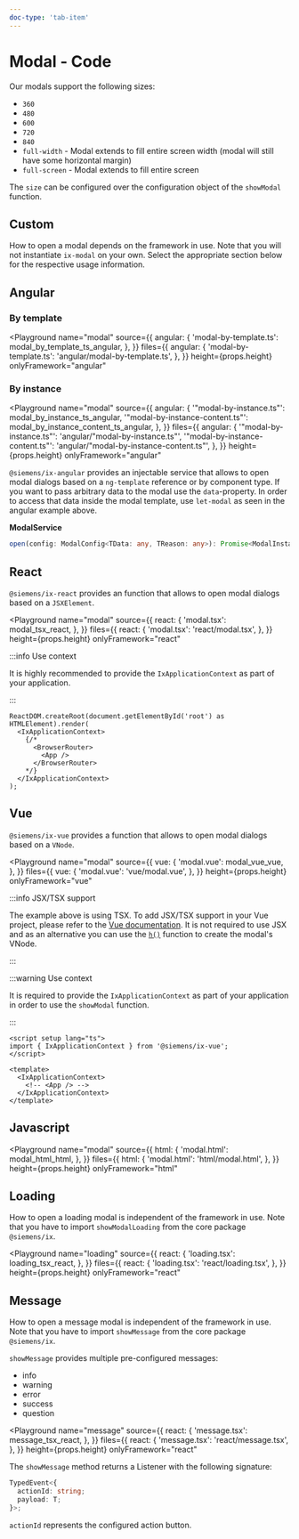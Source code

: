 ```yaml
---
doc-type: 'tab-item'
---
```





# Modal - Code

Our modals support the following sizes:

- `360`
- `480`
- `600`
- `720`
- `840`
- `full-width` - Modal extends to fill entire screen width (modal will still have some horizontal margin)
- `full-screen` - Modal extends to fill entire screen

The `size` can be configured over the configuration object of the `showModal` function.

<ModalSizesPlayground height="19rem" />

## Custom

How to open a modal depends on the framework in use. Note that you will not instantiate `ix-modal` on your own.
Select the appropriate section below for the respective usage information.

## Angular

### By template

<Playground
  name="modal"
  source={{
    angular: {
      'modal-by-template.ts': modal_by_template_ts_angular,
    },
  }}
  files={{
    angular: {
      'modal-by-template.ts': 'angular/modal-by-template.ts',
    },
  }}
  height={props.height}
  onlyFramework="angular"
></Playground>

### By instance

<Playground
  name="modal"
  source={{
    angular: {
      '"modal-by-instance.ts"': modal_by_instance_ts_angular,
      '"modal-by-instance-content.ts"': modal_by_instance_content_ts_angular,
    },
  }}
  files={{
    angular: {
      '"modal-by-instance.ts"': 'angular/"modal-by-instance.ts"',
      '"modal-by-instance-content.ts"':
        'angular/"modal-by-instance-content.ts"',
    },
  }}
  height={props.height}
  onlyFramework="angular"
></Playground>

`@siemens/ix-angular` provides an injectable service that allows to open modal dialogs based on a `ng-template` reference or by component type.
If you want to pass arbitrary data to the modal use the `data`-property. In order to access that data inside the modal template, use `let-modal` as seen in the angular example above.

**ModalService**

```ts
open(config: ModalConfig<TData: any, TReason: any>): Promise<ModalInstance<TData>>
```

## React

`@siemens/ix-react` provides an function that allows to open modal dialogs based on a `JSXElement`.

<Playground
  name="modal"
  source={{
    react: {
      'modal.tsx': modal_tsx_react,
    },
  }}
  files={{
    react: {
      'modal.tsx': 'react/modal.tsx',
    },
  }}
  height={props.height}
  onlyFramework="react"
></Playground>

:::info Use context

It is highly recommended to provide the `IxApplicationContext` as part of your application.

:::

```tsx
ReactDOM.createRoot(document.getElementById('root') as HTMLElement).render(
  <IxApplicationContext>
    {/*
      <BrowserRouter>
        <App />
      </BrowserRouter>
    */}
  </IxApplicationContext>
);
```

## Vue

`@siemens/ix-vue` provides a function that allows to open modal dialogs based on a `VNode`.

<Playground
  name="modal"
  source={{
    vue: {
      'modal.vue': modal_vue_vue,
    },
  }}
  files={{
    vue: {
      'modal.vue': 'vue/modal.vue',
    },
  }}
  height={props.height}
  onlyFramework="vue"
></Playground>

:::info JSX/TSX support

The example above is using TSX. To add JSX/TSX support in your Vue project,
please refer to the [Vue documentation](https://vuejs.org/guide/extras/render-function.html#jsx-tsx).
It is not required to use JSX and as an alternative you can use
the [`h()`](https://vuejs.org/guide/extras/render-function.html#creating-vnodes) function to create the modal's VNode.

:::

:::warning Use context

It is required to provide the `IxApplicationContext` as part of your application in order to use the `showModal` function.

:::

```vue
<script setup lang="ts">
import { IxApplicationContext } from '@siemens/ix-vue';
</script>

<template>
  <IxApplicationContext>
    <!-- <App /> -->
  </IxApplicationContext>
</template>
```

## Javascript

<Playground
  name="modal"
  source={{
    html: {
      'modal.html': modal_html_html,
    },
  }}
  files={{
    html: {
      'modal.html': 'html/modal.html',
    },
  }}
  height={props.height}
  onlyFramework="html"
></Playground>

## Loading

How to open a loading modal is independent of the framework in use. Note that you have to import `showModalLoading` from the core package `@siemens/ix`.

<Playground
  name="loading"
  source={{
    react: {
      'loading.tsx': loading_tsx_react,
    },
  }}
  files={{
    react: {
      'loading.tsx': 'react/loading.tsx',
    },
  }}
  height={props.height}
  onlyFramework="react"
></Playground>

## Message

How to open a message modal is independent of the framework in use. Note that you have to import `showMessage` from the core package `@siemens/ix`.

`showMessage` provides multiple pre-configured messages:

- info
- warning
- error
- success
- question

<Playground
  name="message"
  source={{
    react: {
      'message.tsx': message_tsx_react,
    },
  }}
  files={{
    react: {
      'message.tsx': 'react/message.tsx',
    },
  }}
  height={props.height}
  onlyFramework="react"
></Playground>

The `showMessage` method returns a Listener with the following signature:

```ts
TypedEvent<{
  actionId: string;
  payload: T;
}>;
```

`actionId` represents the configured action button.

<PropsHeaderJavaScriptApi />
<ModalConfig />
<ModalInstance />
<ModalService />
